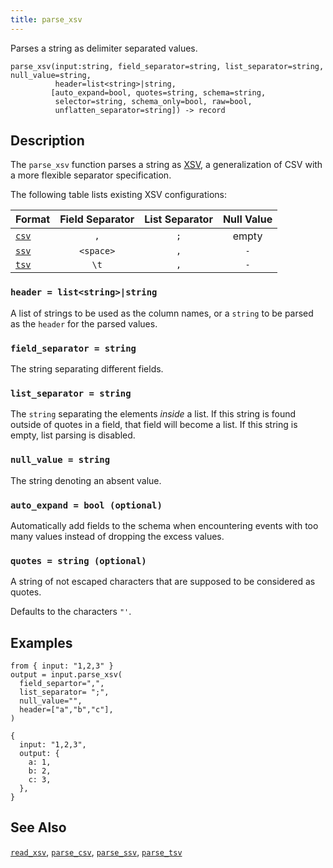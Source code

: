 ```yaml
---
title: parse_xsv
---
```


Parses a string as delimiter separated values.

```tql
parse_xsv(input:string, field_separator=string, list_separator=string, null_value=string,
          header=list<string>|string,
         [auto_expand=bool, quotes=string, schema=string,
          selector=string, schema_only=bool, raw=bool,
          unflatten_separator=string]) -> record
```

## Description

The `parse_xsv` function parses a string as [XSV](https://en.wikipedia.org/wiki/Delimiter-separated_values),
a generalization of CSV with a more flexible separator specification.

The following table lists existing XSV configurations:

|Format               |Field Separator|List Separator|Null Value|
|---------------------|:-------------:|:------------:|:--------:|
|[`csv`](parse_csv.mdx)|`,`            |`;`           | empty    |
|[`ssv`](parse_ssv.mdx)|`<space>`      |`,`           |`-`       |
|[`tsv`](parse_tsv.mdx)|`\t`           |`,`           |`-`       |

[csv]: https://en.wikipedia.org/wiki/Comma-separated_values
[xsv]: https://en.wikipedia.org/wiki/Delimiter-separated_values

### `header = list<string>|string`

A list of strings to be used as the column names, or a `string` to be parsed
as the `header` for the parsed values.

### `field_separator = string`

The string separating different fields.

### `list_separator = string`

The `string` separating the elements _inside_ a list. If this string is found
outside of quotes in a field, that field will become a list. If this string is
empty, list parsing is disabled.

### `null_value = string`

The string denoting an absent value.

### `auto_expand = bool (optional)`

Automatically add fields to the schema when encountering events with too many
values instead of dropping the excess values.

### `quotes = string (optional)`

A string of not escaped characters that are supposed to be considered as quotes.

Defaults to the characters `"'`.


<ParsingOptions />

## Examples

```tql
from { input: "1,2,3" }
output = input.parse_xsv(
  field_separtor=",",
  list_separator= ";",
  null_value="",
  header=["a","b","c"],
)
```
```tql
{
  input: "1,2,3",
  output: {
    a: 1,
    b: 2,
    c: 3,
  },
}
```

## See Also

[`read_xsv`](../operators/read_xsv), [`parse_csv`](parse_csv),
[`parse_ssv`](parse_ssv), [`parse_tsv`](parse_tsv)
